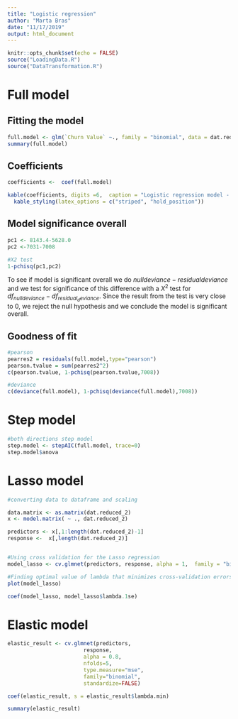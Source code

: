 ```yaml
---
title: "Logistic regression"
author: "Marta Bras"
date: "11/17/2019"
output: html_document
---
```


```r
knitr::opts_chunk$set(echo = FALSE)
source("LoadingData.R")
source("DataTransformation.R")
```


# Full model

## Fitting the model
```r
full.model <- glm(`Churn Value` ~., family = "binomial", data = dat.reduced_2)
summary(full.model)
```

## Coefficients

```r
coefficients <-  coef(full.model)

kable(coefficients, digits =6,  caption = "Logistic regression model - Coefficients") %>%
  kable_styling(latex_options = c("striped", "hold_position"))
```


## Model significance overall

```r
pc1 <- 8143.4-5628.0
pc2 <-7031-7008

#X2 test
1-pchisq(pc1,pc2)
```

To see if model is significant overall we do $null deviance - residual deviance$ and we test for significance of this difference with a $X^2$ test for $df_{nulldeviance} - df_{residual_deviance}$. Since the result from the test is very close to 0, we reject the null hypothesis and we conclude the model is significant overall.

## Goodness of fit 

```r
#pearson
pearres2 = residuals(full.model,type="pearson")
pearson.tvalue = sum(pearres2^2)
c(pearson.tvalue, 1-pchisq(pearson.tvalue,7008))

#deviance
c(deviance(full.model), 1-pchisq(deviance(full.model),7008))
```



# Step model
```r
#both directions step model
step.model <- stepAIC(full.model, trace=0)
step.model$anova
```


# Lasso model
```r
#converting data to dataframe and scaling

data.matrix <- as.matrix(dat.reduced_2)
x <- model.matrix( ~ ., dat.reduced_2)

predictors <- x[,1:length(dat.reduced_2)-1]
response <-  x[,length(dat.reduced_2)]


#Using cross validation for the Lasso regression
model_lasso <- cv.glmnet(predictors, response, alpha = 1,  family = "binomial")

#Finding optimal value of lambda that minimizes cross-validation errors
plot(model_lasso)

coef(model_lasso, model_lasso$lambda.1se)
```
# Elastic model

```r
elastic_result <- cv.glmnet(predictors,
                        response,
                        alpha = 0.8,
                        nfolds=5,
                        type.measure="mse",
                        family="binomial",
                        standardize=FALSE)

coef(elastic_result, s = elastic_result$lambda.min)

summary(elastic_result)
```

